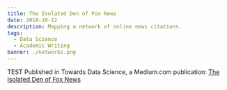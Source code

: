 ```yaml
---
title: The Isolated Den of Fox News
date: 2018-20-12
description: Mapping a network of online news citations.
tags:
  - Data Science
  - Academic Writing
banner: ./networks.png
---
```

TEST
Published in Towards Data Science, a Medium.com publication:
[The Isolated Den of Fox News](https://towardsdatascience.com/the-isolated-den-of-fox-news-f31126e605cd)